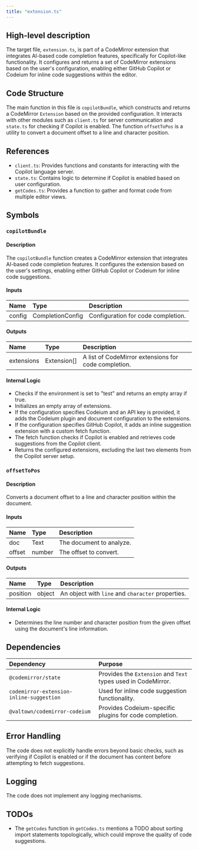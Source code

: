 ```yaml
---
title: "extension.ts"
---
```


## High-level description

The target file, `extension.ts`, is part of a CodeMirror extension that integrates AI-based code completion features, specifically for Copilot-like functionality. It configures and returns a set of CodeMirror extensions based on the user's configuration, enabling either GitHub Copilot or Codeium for inline code suggestions within the editor.

## Code Structure

The main function in this file is `copilotBundle`, which constructs and returns a CodeMirror `Extension` based on the provided configuration. It interacts with other modules such as `client.ts` for server communication and `state.ts` for checking if Copilot is enabled. The function `offsetToPos` is a utility to convert a document offset to a line and character position.

## References

- `client.ts`: Provides functions and constants for interacting with the Copilot language server.
- `state.ts`: Contains logic to determine if Copilot is enabled based on user configuration.
- `getCodes.ts`: Provides a function to gather and format code from multiple editor views.

## Symbols

### `copilotBundle`
#### Description
The `copilotBundle` function creates a CodeMirror extension that integrates AI-based code completion features. It configures the extension based on the user's settings, enabling either GitHub Copilot or Codeium for inline code suggestions.

#### Inputs
| Name   | Type             | Description                        |
|:-------|:-----------------|:-----------------------------------|
| config | CompletionConfig | Configuration for code completion. |

#### Outputs
| Name       | Type       | Description                                      |
|:-----------|:-----------|:-------------------------------------------------|
| extensions | Extension[] | A list of CodeMirror extensions for code completion. |

#### Internal Logic
- Checks if the environment is set to "test" and returns an empty array if true.
- Initializes an empty array of extensions.
- If the configuration specifies Codeium and an API key is provided, it adds the Codeium plugin and document configuration to the extensions.
- If the configuration specifies GitHub Copilot, it adds an inline suggestion extension with a custom fetch function.
- The fetch function checks if Copilot is enabled and retrieves code suggestions from the Copilot client.
- Returns the configured extensions, excluding the last two elements from the Copilot server setup.

### `offsetToPos`
#### Description
Converts a document offset to a line and character position within the document.

#### Inputs
| Name  | Type | Description                  |
|:------|:-----|:-----------------------------|
| doc   | Text | The document to analyze.     |
| offset| number | The offset to convert.     |

#### Outputs
| Name     | Type   | Description                           |
|:---------|:-------|:--------------------------------------|
| position | object | An object with `line` and `character` properties. |

#### Internal Logic
- Determines the line number and character position from the given offset using the document's line information.

## Dependencies

| Dependency | Purpose                                                                 |
|:-----------|:------------------------------------------------------------------------|
| `@codemirror/state` | Provides the `Extension` and `Text` types used in CodeMirror. |
| `codemirror-extension-inline-suggestion` | Used for inline code suggestion functionality. |
| `@valtown/codemirror-codeium` | Provides Codeium-specific plugins for code completion. |

## Error Handling

The code does not explicitly handle errors beyond basic checks, such as verifying if Copilot is enabled or if the document has content before attempting to fetch suggestions.

## Logging

The code does not implement any logging mechanisms.

## TODOs

- The `getCodes` function in `getCodes.ts` mentions a TODO about sorting import statements topologically, which could improve the quality of code suggestions.